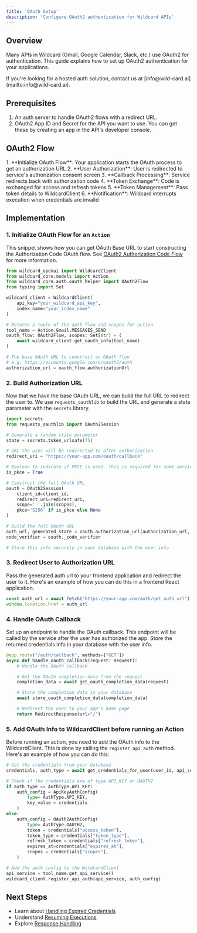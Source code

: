 ```yaml
---
title: 'OAuth Setup'
description: 'Configure OAuth2 authentication for Wildcard APIs'
---
```


## Overview

Many APIs in Wildcard (Gmail, Google Calendar, Slack, etc.) use OAuth2 for authentication. This guide explains how to set up OAuth2 authentication for your applications.

<Note>
If you're looking for a hosted auth solution, contact us at [info@wild-card.ai](mailto:info@wild-card.ai).
</Note>

## Prerequisites

1. An auth server to handle OAuth2 flows with a redirect URL.
2. OAuth2 App ID and Secret for the API you want to use. You can get these by creating an app in the API's developer console.

## OAuth2 Flow

<Steps>
  1. **Initialize OAuth Flow**: Your application starts the OAuth process to get an authorization URL
  2. **User Authorization**: User is redirected to service's authorization consent screen
  3. **Callback Processing**: Service redirects back with authorization code
  4. **Token Exchange**: Code is exchanged for access and refresh tokens
  5. **Token Management**: Pass token details to WildcardClient
  6. **Notification**: Wildcard interrupts execution when credentials are invalid
</Steps>

## Implementation

### 1. Initialize OAuth Flow for an `Action`

This snippet shows how you can get OAuth Base URL to start constructing the Authorization Code OAuth flow. See [OAuth2 Authorization Code Flow](https://www.oauth.com/oauth2-servers/access-tokens/authorization-code-request/) for more information.

```python
from wildcard_openai import WildcardClient
from wildcard_core.models import Action
from wildcard_core.auth.oauth_helper import OAuth2Flow
from typing import Set

wildcard_client = WildcardClient(
    api_key="your_wildcard_api_key",
    index_name="your_index_name"
)

# Returns a tuple of the auth flow and scopes for action
tool_name = Action.Gmail.MESSAGES_SEND
oauth_flow: OAuth2Flow, scopes: Set[str] = (
    await wildcard_client.get_oauth_info(tool_name)
)

# The base OAuth URL to construct an OAuth flow
# e.g. https://accounts.google.com/o/oauth2/auth
authorization_url = oauth_flow.authorizationUrl
```

### 2. Build Authorization URL

Now that we have the base OAuth URL, we can build the full URL to redirect the user to. We use `requests_oauthlib` to build the URL and generate a state parameter with the `secrets` library. 

```python
import secrets
from requests_oauthlib import OAuth2Session

# Generate a random state parameter
state = secrets.token_urlsafe(75)

# URL the user will be redirected to after authorization
redirect_uri = "https://your-app.com/oauth/callback" 

# Boolean to indicate if PKCE is used. This is required for some services.
is_pkce = True 

# Construct the full OAuth URL
oauth = OAuth2Session(
    client_id=client_id,
    redirect_uri=redirect_uri,
    scope=' '.join(scopes),
    pkce='S256' if is_pkce else None
)

# Build the full OAuth URL
auth_url, generated_state = oauth.authorization_url(authorization_url, state=state)
code_verifier = oauth._code_verifier

# Store this info securely in your database with the user info
```

### 3. Redirect User to Authorization URL

Pass the generated auth url to your frontend application and redirect the user to it. Here's an example of how you can do this in a frontend React application.

```typescript
const auth_url = await fetch("https://your-app.com/auth/get_auth_url")
window.location.href = auth_url
```

### 4. Handle OAuth Callback

Set up an endpoint to handle the OAuth callback. This endpoint will be called by the service after the user has authorized the app. Store the returned credentials info in your database with the user info.

```python
@app.route("/auth/callback", methods=["GET"])
async def handle_oauth_callback(request: Request):
    # Handle the OAuth callback

    # Get the OAuth completion data from the request
    completion_data = await get_oauth_completion_data(request)

    # Store the completion data in your database
    await store_oauth_completion_data(completion_data)

    # Redirect the user to your app's home page
    return RedirectResponse(url="/")
```

### 5. Add OAuth Info to WildcardClient before running an Action

Before running an action, you need to add the OAuth info to the WildcardClient. This is done by calling the `register_api_auth` method. Here's an example of how you can do this:

```python
# Get the credentials from your database
credentials, auth_type = await get_credentials_for_user(user_id, api_service)

# Check if the credentials are of type API_KEY or OAUTH2
if auth_type == AuthType.API_KEY:
    auth_config = ApiKeyAuthConfig(
        type= AuthType.API_KEY,
        key_value = credentials
    )
else:
    auth_config = OAuth2AuthConfig(
        type= AuthType.OAUTH2,
        token = credentials["access_token"],
        token_type = credentials["token_type"],
        refresh_token = credentials["refresh_token"],
        expires_at=credentials["expires_at"],
        scopes = credentials["scopes"],
    )

# Add the auth config to the WildcardClient
api_service = tool_name.get_api_service()
wildcard_client.register_api_auth(api_service, auth_config)
```

## Next Steps

- Learn about [Handling Expired Credentials](/authentication/handling-expired-credentials)
- Understand [Resuming Executions](/authentication/resuming-executions)
- Explore [Response Handling](/core/processed-response) 